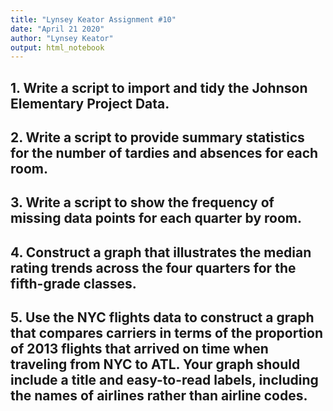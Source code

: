 ```yaml
---
title: "Lynsey Keator Assignment #10"
date: "April 21 2020"
author: "Lynsey Keator"
output: html_notebook
---
```


## 1. Write a script to import and tidy the Johnson Elementary Project Data.

## 2. Write a script to provide summary statistics for the number of tardies and absences for each room.
## 3. Write a script to show the frequency of missing data points for each quarter by room.
## 4. Construct a graph that illustrates the median rating trends across the four quarters for the fifth-grade classes.
## 5. Use the NYC flights data to construct a graph that compares carriers in terms of the proportion of 2013 flights that arrived on time when traveling from NYC to ATL. Your graph should include a title and easy-to-read labels, including the names of airlines rather than airline codes.